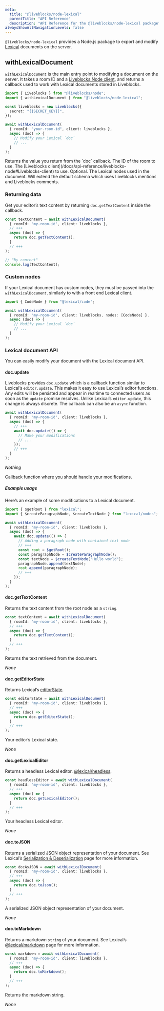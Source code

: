 ```yaml
---
meta:
  title: "@liveblocks/node-lexical"
  parentTitle: "API Reference"
  description: "API Reference for the @liveblocks/node-lexical package"
alwaysShowAllNavigationLevels: false
---
```


`@liveblocks/node-lexical` provides a Node.js package to export and modify
[Lexical](https://lexical.dev/) documents on the server.

## withLexicalDocument

`withLexicalDocument` is the main entry point to modifying a document on the
server. It takes a room ID and a
[Liveblocks Node client](/docs/api-reference/liveblocks-node#Liveblocks-client),
and returns a callback used to work with Lexical documents stored in Liveblocks.

```ts highlight="8-14"
import { Liveblocks } from "@liveblocks/node";
import { withLexicalDocument } from "@liveblocks/node-lexical";

const liveblocks = new Liveblocks({
  secret: "{{SECRET_KEY}}",
});

await withLexicalDocument(
  { roomId: "your-room-id", client: liveblocks },
  async (doc) => {
    // Modify your Lexical `doc`
    // ...
  }
);
```

<PropertiesList title="Returns">
  <PropertiesListItem name="returns" type="T">
    Returns the value you return from the `doc` callback.
  </PropertiesListItem>
</PropertiesList>

<PropertiesList title="Options">
  <PropertiesListItem name="roomId" type="string" required>
    The ID of the room to use.
  </PropertiesListItem>
  <PropertiesListItem name="client" type="Liveblocks" required>
    The [Liveblocks
    client](/docs/api-reference/liveblocks-node#Liveblocks-client) to use.
  </PropertiesListItem>
  <PropertiesListItem
    name="nodes"
    type="Klass<LexicalNode>[] | LexicalNodeReplacement[]"
  >
    Optional. The Lexical nodes used in the document. Will extend the default
    schema which uses Liveblocks mentions and Liveblocks comments.
  </PropertiesListItem>
</PropertiesList>

### Returning data

Get your editor’s text content by returning `doc.getTextContent` inside the
callback.

```ts
const textContent = await withLexicalDocument(
  { roomId: "my-room-id", client: liveblocks },
  // +++
  async (doc) => {
    return doc.getTextContent();
  }
  // +++
);

// "My content"
console.log(TextContent);
```

### Custom nodes

If your Lexical document has custom nodes, they must be passed into the
`withLexicalDocument`, similarly to with a front end Lexical client.

```ts highlight="4"
import { CodeNode } from "@lexical/code";

await withLexicalDocument(
  { roomId: "my-room-id", client: liveblocks, nodes: [CodeNode] },
  async (doc) => {
    // Modify your Lexical `doc`
    // ...
  }
);
```

### Lexical document API

You can easily modify your document with the Lexical document API.

#### doc.update

Liveblocks provides `doc.update` which is a callback function similar to
Lexical’s `editor.update`. This makes it easy to use Lexical’s editor functions.
Any edits will be persisted and appear in realtime to connected users as soon as
the `update` promise resolves. Unlike Lexical’s `editor.update`, this change is
always discrete. The callback can also be an `async` function.

```ts
await withLexicalDocument(
  { roomId: "my-room-id", client: liveblocks },
  async (doc) => {
    // +++
    await doc.update(() => {
      // Make your modifications
      // ...
    });
    // +++
  }
);
```

<PropertiesListEmpty title="Returns">_Nothing_</PropertiesListEmpty>

<PropertiesList title="Arguments">
  <PropertiesListItem name="callback" type="() => void">
    Callback function where you should handle your modifications.
  </PropertiesListItem>
</PropertiesList>

##### Example usage

Here’s an example of some modifications to a Lexical document.

```ts
import { $getRoot } from "lexical";
import { $createParagraphNode, $createTextNode } from "lexical/nodes";

await withLexicalDocument(
  { roomId: "my-room-id", client: liveblocks },
  async (doc) => {
    await doc.update(() => {
      // Adding a paragraph node with contained text node
      // +++
      const root = $getRoot();
      const paragraphNode = $createParagraphNode();
      const textNode = $createTextNode("Hello world");
      paragraphNode.append(textNode);
      root.append(paragraphNode);
      // +++
    });
  }
);
```

#### doc.getTextContent

Returns the text content from the root node as a `string`.

```ts
const textContent = await withLexicalDocument(
  { roomId: "my-room-id", client: liveblocks },
  // +++
  async (doc) => {
    return doc.getTextContent();
  }
  // +++
);
```

<PropertiesList title="Returns">
  <PropertiesListItem name="content" type="string">
    Returns the text retrieved from the document.
  </PropertiesListItem>
</PropertiesList>

<PropertiesListEmpty title="Arguments">_None_</PropertiesListEmpty>

#### doc.getEditorState

Returns Lexical’s [editorState](https://lexical.dev/docs/concepts/editor-state).

```ts
const editorState = await withLexicalDocument(
  { roomId: "my-room-id", client: liveblocks },
  // +++
  async (doc) => {
    return doc.getEditorState();
  }
  // +++
);
```

<PropertiesList title="Returns">
  <PropertiesListItem name="editorState" type="EditorState">
    Your editor’s Lexical state.
  </PropertiesListItem>
</PropertiesList>

<PropertiesListEmpty title="Arguments">_None_</PropertiesListEmpty>

#### doc.getLexicalEditor

Returns a headless Lexical editor.
[@lexical/headless](https://lexical.dev/docs/packages/lexical-headless).

```ts
const headlessEditor = await withLexicalDocument(
  { roomId: "my-room-id", client: liveblocks },
  // +++
  async (doc) => {
    return doc.getLexicalEditor();
  }
  // +++
);
```

<PropertiesList title="Returns">
  <PropertiesListItem name="headlessEditor" type="LexicalEditor">
    Your headless Lexical editor.
  </PropertiesListItem>
</PropertiesList>

<PropertiesListEmpty title="Arguments">_None_</PropertiesListEmpty>

#### doc.toJSON

Returns a serialized JSON object representation of your document. See Lexical’s
[Serialization & Deserialization](https://lexical.dev/docs/concepts/serialization)
page for more information.

```ts
const docAsJSON = await withLexicalDocument(
  { roomId: "my-room-id", client: liveblocks },
  // +++
  async (doc) => {
    return doc.toJson();
  }
  // +++
);
```

<PropertiesList title="Returns">
  <PropertiesListItem
    name="docAsJson"
    type="SerializedEditorState<SerializedLexicalNode>"
  >
    A serialized JSON object representation of your document.
  </PropertiesListItem>
</PropertiesList>

<PropertiesListEmpty title="Arguments">_None_</PropertiesListEmpty>

#### doc.toMarkdown

Returns a markdown `string` of your document. See Lexical’s
[@lexical/markdown](https://lexical.dev/docs/concepts/serialization) page for
more information.

```ts
const markdown = await withLexicalDocument(
  { roomId: "my-room-id", client: liveblocks },
  // +++
  async (doc) => {
    return doc.toMarkdown();
  }
  // +++
);
```

<PropertiesList title="Returns">
  <PropertiesListItem name="markdown" type="string">
    Returns the markdown string.
  </PropertiesListItem>
</PropertiesList>

<PropertiesListEmpty title="Arguments">_None_</PropertiesListEmpty>
